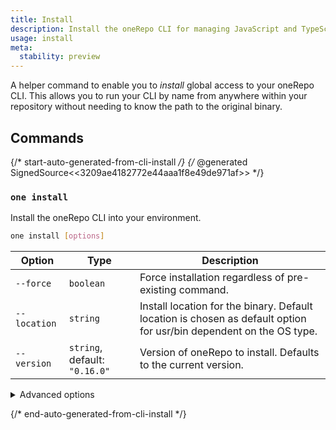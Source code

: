 ```yaml
---
title: Install
description: Install the oneRepo CLI for managing JavaScript and TypeScript monorepos.
usage: install
meta:
  stability: preview
---
```


A helper command to enable you to _install_ global access to your oneRepo CLI. This allows you to run your CLI by name from anywhere within your repository without needing to know the path to the original binary.

## Commands

{/* start-auto-generated-from-cli-install */}
{/* @generated SignedSource<<3209ae4182772e44aaa1f8e49de971af>> */}

### `one install`

Install the oneRepo CLI into your environment.

```sh
one install [options]
```

| Option       | Type                          | Description                                                                                                         |
| ------------ | ----------------------------- | ------------------------------------------------------------------------------------------------------------------- |
| `--force`    | `boolean`                     | Force installation regardless of pre-existing command.                                                              |
| `--location` | `string`                      | Install location for the binary. Default location is chosen as default option for usr/bin dependent on the OS type. |
| `--version`  | `string`, default: `"0.16.0"` | Version of oneRepo to install. Defaults to the current version.                                                     |

<details>

<summary>Advanced options</summary>

| Option            | Type      | Description                                  |
| ----------------- | --------- | -------------------------------------------- |
| `--show-advanced` | `boolean` | Pair with `--help` to show advanced options. |

</details>

{/* end-auto-generated-from-cli-install */}
